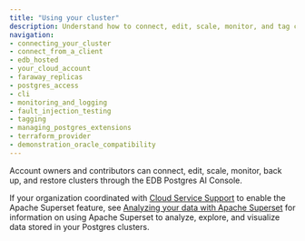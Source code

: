 ```yaml
---
title: "Using your cluster"
description: Understand how to connect, edit, scale, monitor, and tag clusters through EDB Postgres AI Cloud Service.
navigation: 
- connecting_your_cluster
- connect_from_a_client
- edb_hosted
- your_cloud_account
- faraway_replicas
- postgres_access
- cli
- monitoring_and_logging
- fault_injection_testing
- tagging
- managing_postgres_extensions
- terraform_provider
- demonstration_oracle_compatibility
---
```


Account owners and contributors can connect, edit, scale, monitor, back up, and restore clusters through the EDB Postgres AI Console.

If your organization coordinated with [Cloud Service Support](/edb-postgres-ai/cloud-service/support_services/) to enable the Apache Superset feature, see [Analyzing your data with Apache Superset](your_cloud_account/analyze_with_superset/) for information on using Apache Superset to analyze, explore, and visualize data stored in your Postgres clusters.
